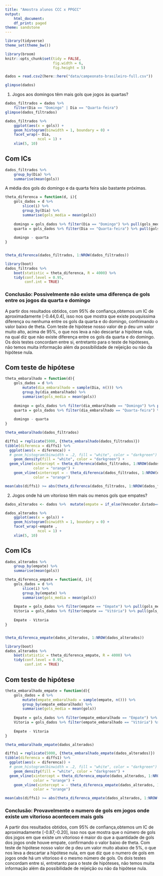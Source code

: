 ```yaml
---
title: "Amostra alunos CCC x PPGCC"
output:
    html_document:
    df_print: paged
theme: sandstone
---
```


```r
library(tidyverse)
theme_set(theme_bw())

library(broom)
knitr::opts_chunk$set(tidy = FALSE,
                      fig.width = 6,
                      fig.height = 5)

```

```r
dados = read.csv2(here::here("data/campeonato-brasileiro-full.csv"))

glimpse(dados)
```

1. Jogos aos domingos têm mais gols que jogos às quartas? 

```r
dados_filtrados = dados %>% 
    filter(Dia == "Domingo" | Dia == "Quarta-feira")
glimpse(dados_filtrados)
```

```r
dados_filtrados %>% 
    ggplot(aes(x = gols)) + 
    geom_histogram(binwidth = 1, boundary = 0) + 
    facet_wrap(~ Dia, 
               ncol = 1) + 
    xlim(5, 10)
```

## Com ICs

```r
dados_filtrados %>% 
    group_by(Dia) %>% 
    summarise(mean(gols))
```

A média dos gols do domingo e da quarta feira são bastante próximas.

```r
theta_diferenca = function(d, i){
    gols_dados = d %>% 
        slice(i) %>% 
        group_by(Dia) %>% 
        summarise(gols_media = mean(gols)) 
    
    domingo = gols_dados %>% filter(Dia == "Domingo") %>% pull(gols_media)
    quarta = gols_dados %>% filter(Dia == "Quarta-feira") %>% pull(gols_media)
    
    domingo - quarta
}


theta_diferenca(dados_filtrados, 1:NROW(dados_filtrados))
```

```r
library(boot)
dados_filtrados %>% 
    boot(statistic = theta_diferenca, R = 4000) %>% 
    tidy(conf.level = 0.95, 
         conf.int = TRUE)
```

### Conclusão: Possivelmente não existe uma diferença de gols entre os jogos da quarta e domingo

A partir dos resultados obtidos, com 95% de confiança,obtemos um IC de aproximadamente [-0.44,0.4], isso nos que mostra que existe pouquissima diferença ou nenhuma entre os gols da quarta e do domingo, confrimando o valor baixo de theta. Com teste de hipótese nosso valor de p deu um valor muito alto, acima de 95%, o que nos leva a não descartar a hipótese nula, na qual diz que não existe diferença entre os gols da quarta e do domingo. Os dois testes concordam entre si, entretanto para o teste de hipóteses, não temos muita informação além da possibilidade de reijeição ou não da hipótese nula. 

## Com teste de hipótese

```r
theta_embaralhado = function(d){
    gols_dados = d %>% 
        mutate(dia_embaralhado = sample(Dia, n())) %>% 
        group_by(dia_embaralhado) %>% 
        summarise(gols_media = mean(gols)) 
    
    domingo = gols_dados %>% filter(dia_embaralhado == "Domingo") %>% pull(gols_media)
    quarta = gols_dados %>% filter(dia_embaralhado == "Quarta-feira") %>% pull(gols_media)
    
    domingo - quarta
}

theta_embaralhado(dados_filtrados)
```

```r
diffs1 = replicate(5000, {theta_embaralhado(dados_filtrados)})
tibble(diferenca = diffs1) %>% 
  ggplot(aes(x = diferenca)) + 
  # geom_histogram(binwidth = .2, fill = "white", color = "darkgreen") + 
    geom_density(fill = "white", color = "darkgreen") + 
  geom_vline(xintercept = theta_diferenca(dados_filtrados, 1:NROW(dados_filtrados)), 
             color = "orange") + 
    geom_vline(xintercept = - theta_diferenca(dados_filtrados, 1:NROW(dados_filtrados)), 
             color = "orange")
```

```r
mean(abs(diffs1) >= abs(theta_diferenca(dados_filtrados, 1:NROW(dados_filtrados))))
```

2. Jogos onde há um vitorioso têm mais ou menos gols que empates? 

```r
dados_alterados <- dados %>%  mutate(empate = if_else(Vencedor.Estado=="Empate", "Empate", "Vitória"))
```


```r
dados_alterados %>% 
    ggplot(aes(x = gols)) + 
    geom_histogram(binwidth = 1, boundary = 0) + 
    facet_wrap(~empate , 
               ncol = 1) + 
    xlim(5, 10)
```

## Com ICs

```r
dados_alterados %>% 
    group_by(empate) %>% 
    summarise(mean(gols))
```


```r
theta_diferenca_empate = function(d, i){
    gols_dados = d %>% 
        slice(i) %>% 
        group_by(empate) %>% 
        summarise(gols_media = mean(gols)) 
    
    Empate = gols_dados %>% filter(empate == "Empate") %>% pull(gols_media)
    Vitoria = gols_dados %>% filter(empate == "Vitória") %>% pull(gols_media)
    
    Empate - Vitoria
}


theta_diferenca_empate(dados_alterados, 1:NROW(dados_alterados))

```

```r
library(boot)
dados_alterados %>% 
    boot(statistic = theta_diferenca_empate, R = 4000) %>% 
    tidy(conf.level = 0.95, 
         conf.int = TRUE)
```

## Com teste de hipótese

```r
theta_embaralhado_empate = function(d){
    gols_dados = d %>% 
        mutate(empate_embaralhado = sample(empate, n())) %>% 
        group_by(empate_embaralhado) %>% 
        summarise(gols_media = mean(gols)) 
    
    Empate = gols_dados %>% filter(empate_embaralhado == "Empate") %>% pull(gols_media)
    Vitoria = gols_dados %>% filter(empate_embaralhado == "Vitória") %>% pull(gols_media)
    
    Empate - Vitoria
}

theta_embaralhado_empate(dados_alterados)
```

```r
diffs1 = replicate(5000, {theta_embaralhado_empate(dados_alterados)})
tibble(diferenca = diffs1) %>% 
  ggplot(aes(x = diferenca)) + 
  # geom_histogram(binwidth = .2, fill = "white", color = "darkgreen") + 
    geom_density(fill = "white", color = "darkgreen") + 
  geom_vline(xintercept = theta_diferenca_empate(dados_alterados, 1:NROW(dados_alterados)), 
             color = "orange") + 
    geom_vline(xintercept = - theta_diferenca_empate(dados_alterados, 1:NROW(dados_alterados)), 
             color = "orange")
```

```r
mean(abs(diffs1) >= abs(theta_diferenca_empate(dados_alterados, 1:NROW(dados_alterados))))
```

### Conclusão: Provavelmente o numero de gols em jogos onde existe um vitorioso acontecem mais gols

A partir dos resultados obtidos, com 95% de confiança,obtemos um IC de aproximadamente [-0.87,-0.20], isso nos que mostra que o número de gols dos jogos em que existe um vitorioso é maior do que a quantidade de gols dos jogos onde houve empate, confirmando o valor baixo de theta. Com teste de hipótese nosso valor de p deu um valor muito abaixo de 5%, o que nos leva a descartar a hipótese nula, em que diz que o numero de gols em jogos onde há um vitorioso é o mesmo número de gols. Os dois testes concordam entre si, entretanto para o teste de hipóteses, não temos muita informação além da possibilidade de reijeição ou não da hipótese nula. 
